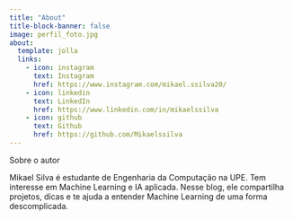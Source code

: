 ```yaml
---
title: "About"
title-block-banner: false
image: perfil_foto.jpg
about:
  template: jolla
  links:
    - icon: instagram
      text: Instagram
      href: https://www.instagram.com/mikael.ssilva20/
    - icon: linkedin
      text: LinkedIn
      href: https://www.linkedin.com/in/mikaelssilva
    - icon: github
      text: Github
      href: https://github.com/Mikaelssilva
---
```


Sobre o autor

Mikael Silva é estudante de Engenharia da Computação na UPE.
Tem interesse em Machine Learning e IA aplicada. Nesse blog, ele compartilha projetos, dicas e te ajuda a entender Machine Learning de uma forma descomplicada. 

